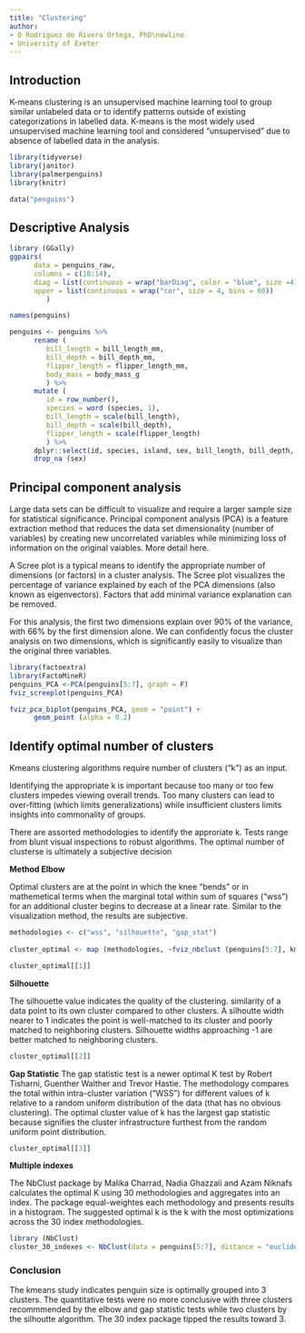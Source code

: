 ```yaml
---
title: "Clustering"
author: 
- O Rodriguez de Rivera Ortega, PhD\newline
- University of Exeter
---
```

## Introduction

K-means clustering is an unsupervised machine learning tool to group similar unlabeled data or to identify patterns outside of existing categorizations in labelled data. K-means is the most widely used unsupervised machine learning tool and considered “unsupervised” due to absence of labelled data in the analysis.



```r
library(tidyverse)
library(janitor)
library(palmerpenguins)
library(knitr)
```

```r
data("penguins")
```

## Descriptive Analysis

```r
library (GGally)
ggpairs(
      data = penguins_raw,
      columns = c(10:14),
      diag = list(continuous = wrap("barDiag", color = "blue", size =4)),
      upper = list(continuous = wrap("cor", size = 4, bins = 60))
         )
```
```r
names(penguins)
```

```r
penguins <- penguins %>%
      rename (
         bill_length = bill_length_mm,
         bill_depth = bill_depth_mm,
         flipper_length = flipper_length_mm,
         body_mass = body_mass_g
         ) %>%
      mutate (
         id = row_number(),
         species = word (species, 1),
         bill_length = scale(bill_length),
         bill_depth = scale(bill_depth),
         flipper_length = scale(flipper_length)
         ) %>%
      dplyr::select(id, species, island, sex, bill_length, bill_depth, flipper_length, body_mass) %>%
      drop_na (sex)
```

## Principal component analysis
Large data sets can be difficult to visualize and require a larger sample size for statistical significance. Principal component analysis (PCA) is a feature extraction method that reduces the data set dimensionality (number of variables) by creating new uncorrelated variables while minimizing loss of information on the original vaiables. More detail here.

A Scree plot is a typical means to identify the appropriate number of dimensions (or factors) in a cluster analysis. The Scree plot visualizes the percentage of variance explained by each of the PCA dimensions (also known as eigenvectors). Factors that add minimal variance explanation can be removed.

For this analysis, the first two dimensions explain over 90% of the variance, with 66% by the first dimension alone. We can confidently focus the cluster analysis on two dimensions, which is significantly easily to visualize than the original three variables.

```r
library(factoextra)
library(FactoMineR)
penguins_PCA <-PCA(penguins[5:7], graph = F)
fviz_screeplot(penguins_PCA)
```
```r
fviz_pca_biplot(penguins_PCA, geom = "point") +
      geom_point (alpha = 0.2)
```
## Identify optimal number of clusters
Kmeans clustering algorithms require number of clusters ("k") as an input.

Identifying the appropriate k is important because too many or too few clusters impedes viewing overall trends. Too many clusters can lead to over-fitting (which limits generalizations) while insufficient clusters limits insights into commonality of groups.

There are assorted methodologies to identify the approriate k. Tests range from blunt visual inspections to robust algorithms. The optimal number of clusterse is ultimately a subjective decision

**Method Elbow**

Optimal clusters are at the point in which the knee "bends" or in mathemetical terms when the marginal total within sum of squares ("wss") for an additional cluster begins to decrease at a linear rate. Similar to the visualization method, the results are subjective.

```r
methodologies <- c("wss", "silhouette", "gap_stat")
   
cluster_optimal <- map (methodologies, ~fviz_nbclust (penguins[5:7], kmeans, method = .x))
```


```r
cluster_optimal[[1]]
```

**Silhouette**

The silhouette value indicates the quality of the clustering. similarity of a data point to its own cluster compared to other clusters. A silhoutte width nearer to 1 indicates the point is well-matched to its cluster and poorly matched to neighboring clusters. Silhouette widths approaching -1 are better matched to neighboring clusters.

```r
cluster_optimal[[2]]
```

**Gap Statistic**
The gap statistic test is a newer optimal K test by Robert Tisharni, Guenther Walther and Trevor Hastie. The methodology compares the total within intra-cluster variation ("WSS") for different values of k relative to a random uniform distribution of the data (that has no obvious clustering). The optimal cluster value of k has the largest gap statistic because signifies the cluster infrastructure furthest from the random uniform point distribution.

```r
cluster_optimal[[3]]
```

**Multiple indexes**

The NbClust package by Malika Charrad, Nadia Ghazzali and Azam Niknafs calculates the optimal K using 30 methodologies and aggregates into an index. The package equal-weightes each methodology and presents results in a histogram. The suggested optimal k is the k with the most optimizations across the 30 index methodologies.

```r
library (NbClust)
cluster_30_indexes <- NbClust(data = penguins[5:7], distance = "euclidean", min.nc = 2, max.nc = 9, method = "complete", index ="all")
```


### Conclusion

The kmeans study indicates penguin size is optimally grouped into 3 clusters. The quantitative tests were no more conclusive with three clusters recommmended by the elbow and gap statistic tests while two clusters by the silhoutte algorithm. The 30 index package tipped the results toward 3.

